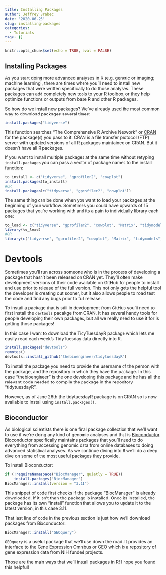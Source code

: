 ```yaml
---
title: Installing Packages
author: Jeffrey Brabec
date: '2020-06-26'
slug: installing-packages
categories:
  - Tutorials
tags: []
---
```


```r
knitr::opts_chunk$set(echo = TRUE, eval = FALSE)
```


## Installing Packages

As you start doing more advanced analyses in R (e.g. genetic or imaging; machine learning), there are times where you'll need to install new packages that were written specifically to do those analyses. These packages can add completely new tools to your R toolbox, or they help optimize functions or outputs from base R and other R packages. 

So how do we install new packages? We've already used the most common way to download packages several times:
```r
install.packages("tidyverse")
```

This function searches "The Comprehensive R Archive Network" or [CRAN](https://cran.r-project.org) for the package(s) you pass to it. CRAN is a file transfer protocol (FTP) server with updated versions of all R packages maintained on CRAN. But it doesn't have all R packages. 

If you want to install multiple packages at the same time without retyping `install.packages` you can pass a vector of package names to the install function:
```r
to_install <- c("tidyverse", "gprofiler2", "cowplot")
install.packages(to_install)
#OR
install.packages(c("tidyverse", "gprofiler2", "cowplot"))
```

The same thing can be done when you want to load your packages at the beginning of your workflow. Sometimes you could have upwards of 15 packages that you're working with and its a pain to individually library each one:
```r
to_load <- c("tidyverse", "gprofiler2", "cowplot", "Matrix", "tidymodels")
library(to_load)
#OR
library(c("tidyverse", "gprofiler2", "cowplot", "Matrix", "tidymodels"))
```

# Devtools
Sometimes you'll run across someone who is in the process of developing a package that hasn't been released on CRAN yet. They'll often make development versions of their code available on GitHub for people to install and use prior to release of the full version. This not only gets the helpful tool the developer is creating out sooner, but it also allows people to road test the code and find any bugs prior to full release.

To install a package that is still in development from GitHub you'll need to first install the `devtools` pacakge from CRAN. It has several handy tools for people developing their own packages, but all we really need to use it for is getting those packages!

In this case I want to download the TidyTuesdayR package which lets me easily read each week's TidyTuesday data directly into R.
```r
install.packages("devtools")
remotes()
devtools::install_github("thebioengineer/tidytuesdayR") 
```
To install the package you need to provide the username of the person with the package, and the repository in which they have the package. In this case "thebioengineer" is the one developing this package and he has all the relevant code needed to compile the package in the repository "tidytuesdayR". 

However, as of June 26th the tidytuesdayR package is on CRAN so is now available to install using `install.packages()`.

## Bioconductor

As biological scientists there is one final package collection that we'll want to use if we're doing any kind of genomic analyses and that is [Bioconductor](http://bioconductor.org). Bioconductor specifically maintains packages that you'll need to do everything from accessing genomic data from online databases to doing advanced statistical analyses. As we continue diving into R we'll do a deep dive on some of the most useful packages they provide. 

To install Bioconductor:
```r
if (!requireNamespace("BiocManager", quietly = TRUE)) 
    install.packages("BiocManager")
BiocManager::install(version = "3.11")
```

This snippet of code first checks if the package "BiocManager" is already downloaded. If it isn't than the package is installed. Once its installed, the package has its own "install" function that allows you to update it to the latest version, in this case 3.11.

That last line of code in the previous section is just how we'll download packages from Bioconductor:
```r
BiocManager::install("GEOquery")
```

`GEOquery` is a useful package that we'll use down the road. It provides an interface to the Gene Expression Omnibus or [GEO](https://www.ncbi.nlm.nih.gov/geo/) which is a repository of gene expression data from NIH funded projects.

Those are the main ways that we'll install packages in R! I hope you found this helpful!
